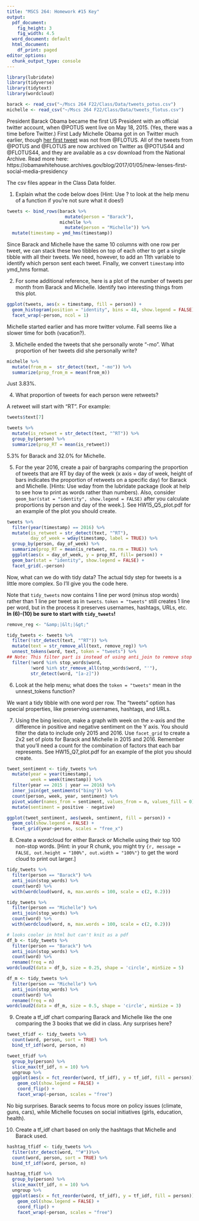 ```yaml
---
title: "MSCS 264: Homework #15 Key"
output:
  pdf_document:
    fig_height: 3
    fig_width: 4.5
  word_document: default
  html_document:
    df_print: paged
editor_options: 
  chunk_output_type: console
---
```


```r
library(lubridate)
library(tidyverse)
library(tidytext)
library(wordcloud)

barack <- read_csv("~/Mscs 264 F22/Class/Data/tweets_potus.csv")
michelle <- read_csv("~/Mscs 264 F22/Class/Data/tweets_flotus.csv")
```

President Barack Obama became the first US President with an official twitter account, when @POTUS went live on May 18, 2015. (Yes, there was a time before Twitter.)  First Lady Michelle Obama got in on Twitter much earlier, though [her first tweet](https://youtu.be/3Pze1f1x7yU) was not from @FLOTUS. All of the tweets from @POTUS and @FLOTUS are now archived on Twitter as @POTUS44 and @FLOTUS44, and they are available as a csv download from the National Archive.
Read more here: https://obamawhitehouse.archives.gov/blog/2017/01/05/new-lenses-first-social-media-presidency

The csv files appear in the Class Data folder. 


1. Explain what the code below does (Hint: Use ? to look at the help menu of a function if you're not sure what it does!)

```r
tweets <- bind_rows(barack %>% 
                      mutate(person = "Barack"),
                    michelle %>% 
                      mutate(person = "Michelle")) %>%
  mutate(timestamp = ymd_hms(timestamp))
```

Since Barack and Michelle have the same 10 columns with one row per tweet, we can stack these two tibbles on top of each other to get a single tibble with all their tweets.  We need, however, to add an 11th variable to identify which person sent each tweet.  Finally, we convert `timestamp` into ymd_hms format.


2. For some additional reference, here is a plot of the number of tweets per month from Barack and Michelle. Identify two interesting things from this plot.

```r
ggplot(tweets, aes(x = timestamp, fill = person)) +
  geom_histogram(position = "identity", bins = 48, show.legend = FALSE) +
  facet_wrap(~person, ncol = 1)
```

Michelle started earlier and has more twitter volume.  Fall seems like a slower time for both (vacation?).


3. Michelle ended the tweets that she personally wrote "-mo". What proportion of her tweets did she personally write?

```r
michelle %>% 
  mutate(from_m =  str_detect(text, "-mo")) %>%
  summarize(prop_from_m = mean(from_m))
```

Just 3.83%.


4. What proportion of tweets for each person were retweets? 

A retweet will start with "RT". For example:

```r
tweets$text[7]
```

```r
tweets %>%
  mutate(is_retweet = str_detect(text, "^RT")) %>%
  group_by(person) %>%
  summarize(prop_RT = mean(is_retweet))
```

5.3% for Barack and 32.0% for Michelle.


5. For the year 2016, create a pair of bargraphs comparing the proportion of tweets that are RT by day of the week (x axis = day of week, height of bars indicates the proportion of retweets on a specific day) for Barack and Michelle.  [Hints: Use wday from the lubridate package (look at help to see how to print as words rather than numbers).  Also, consider `geom_bar(stat = "identity", show.legend = FALSE)` after you calculate proportions by person and day of the week.].  See HW15_Q5_plot.pdf for an example of the plot you should create.

```r
tweets %>% 
  filter(year(timestamp) == 2016) %>%
  mutate(is_retweet = str_detect(text, "^RT"), 
         day_of_week = wday(timestamp, label = TRUE)) %>%
  group_by(person, day_of_week) %>%
  summarize(prop_RT = mean(is_retweet, na.rm = TRUE)) %>%
  ggplot(aes(x = day_of_week, y = prop_RT, fill= person)) + 
  geom_bar(stat = "identity", show.legend = FALSE) +
  facet_grid(.~person)
```


Now, what can we do with tidy data? The actual tidy step for tweets is a little more complex. So I'll give you the code here.

Note that `tidy_tweets` now contains 1 line per word (minus stop words) rather than 1 line per tweet as in `tweets`.  `token = "tweets"` still creates 1 line per word, but in the process it preserves usernames, hashtags, URLs, etc. **In (6)-(10) be sure to start with `tidy_tweets`!**

```r
remove_reg <- "&amp;|&lt;|&gt;"

tidy_tweets <- tweets %>% 
  filter(!str_detect(text, "^RT")) %>% 
  mutate(text = str_remove_all(text, remove_reg)) %>%
  unnest_tokens(word, text, token = "tweets") %>%
## Note: This filter part is instead of using anti_join to remove stop words
  filter(!word %in% stop_words$word,                          
         !word %in% str_remove_all(stop_words$word, "'"),
         str_detect(word, "[a-z]"))
```

6. Look at the help menu; what does the `token = "tweets"` mean in the unnest_tokens function?

We want a tidy tibble with one word per row.  The "tweets" option has special properties, like preserving usernames, hashtags, and URLs.


7. Using the bing lexicon, make a graph with week on the x-axis and the difference in positive and negative sentiment on the Y axis. You should filter the data to include only 2015 and 2016. Use `facet_grid` to create a 2x2 set of plots for Barack and Michelle in 2015 and 2016.  Remember that you'll need a count for the combination of factors that each bar represents.  See HW15_Q7_plot.pdf for an example of the plot you should create.

```r
tweet_sentiment <- tidy_tweets %>%
  mutate(year = year(timestamp), 
         week = week(timestamp)) %>%
  filter(year == 2015 | year == 2016) %>%
  inner_join(get_sentiments("bing")) %>%
  count(person, week, year, sentiment) %>%
  pivot_wider(names_from = sentiment, values_from = n, values_fill = 0) %>% 
  mutate(sentiment = positive - negative)

ggplot(tweet_sentiment, aes(week, sentiment, fill = person)) +
  geom_col(show.legend = FALSE) +
  facet_grid(year~person, scales = "free_x")
```


8. Create a wordcloud for either Barack or Michelle using their top 100 non-stop words.  [Hint: in your R chunk, you might try `{r, message = FALSE, out.height = "100%", out.width = "100%"}` to get the word cloud to print out larger.]

```r
tidy_tweets %>%
  filter(person == "Barack") %>%
  anti_join(stop_words) %>%
  count(word) %>%
  with(wordcloud(word, n, max.words = 100, scale = c(2, 0.2)))

tidy_tweets %>%
  filter(person == "Michelle") %>%
  anti_join(stop_words) %>%
  count(word) %>%
  with(wordcloud(word, n, max.words = 100, scale = c(2, 0.2)))
```

```r
# looks cooler in html but can't knit as a pdf
df_b <- tidy_tweets %>%
  filter(person == "Barack") %>%
  anti_join(stop_words) %>%
  count(word) %>%
  rename(freq = n) 
wordcloud2(data = df_b, size = 0.25, shape = 'circle', minSize = 5)

df_m <- tidy_tweets %>%
  filter(person == "Michelle") %>%
  anti_join(stop_words) %>%
  count(word) %>%
  rename(freq = n) 
wordcloud2(data = df_m, size = 0.5, shape = 'circle', minSize = 3)
```


9. Create a tf_idf chart comparing Barack and Michelle like the one comparing the 3 books that we did in class. Any surprises here?

```r
tweet_tfidf <- tidy_tweets %>%
  count(word, person, sort = TRUE) %>%
  bind_tf_idf(word, person, n)

tweet_tfidf %>%
  group_by(person) %>%
  slice_max(tf_idf, n = 10) %>%
  ungroup %>%
  ggplot(aes(x = fct_reorder(word, tf_idf), y = tf_idf, fill = person)) +
    geom_col(show.legend = FALSE) +
    coord_flip() +
    facet_wrap(~person, scales = "free")
```
 
No big surprises.  Barack seems to focus more on policy issues (climate, guns, cars), while Michelle focuses on social initiatives (girls, education, health).


10. Create a tf_idf chart based on only the hashtags that Michelle and Barack used.

```r
hashtag_tfidf <- tidy_tweets %>%
  filter(str_detect(word, "^#"))%>%
  count(word, person, sort = TRUE) %>%
  bind_tf_idf(word, person, n)

hashtag_tfidf %>%
  group_by(person) %>%
  slice_max(tf_idf, n = 10) %>%
  ungroup %>%
  ggplot(aes(x = fct_reorder(word, tf_idf), y = tf_idf, fill = person)) +
    geom_col(show.legend = FALSE) +
    coord_flip() +
    facet_wrap(~person, scales = "free")
```

